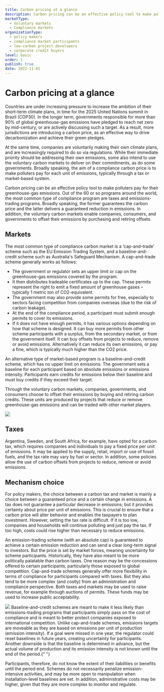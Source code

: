 ```yaml
---
title: Carbon pricing at a glance
description: Carbon pricing can be an effective policy tool to make polluters pay for their greenhouse-gas emissions. Out of the 60 or so programs around the world, the most common are taxes and emission-trading programs. Broadly speaking, the former guarantees the carbon price and the latter delivers a guaranteed reduction in emissions.
marketType:
  - Voluntary markets
  - Compliance markets
organizationType:
  - policy makers
  - compliance market participants
  - low-carbon project developers
  - corporate credit buyers
level: basic
order: 1
publish: true
date: 2022-11-01
---
```


# Carbon pricing at a glance

Countries are under increasing pressure to increase the ambition of their short-term climate plans, in time for the 2025 United Nations summit  in Brazil (COP30).  In the longer term, governments responsible for more than 90% of global greenhouse-gas emissions have pledged to reach net zero by mid-century, or are actively discussing such a target. As a result, more jurisdictions are introducing a carbon price, as an effective way to drive decarbonization and achieve their green pledges.

At the same time, companies are voluntarily making their own climate plans, and are increasingly required to do so via regulations. While their immediate priority should be addressing their own emissions, some also intend to use the voluntary carbon markets to deliver on their commitments, as do some governments. Broadly speaking, the aim of a compliance  carbon price is to make polluters pay for each unit of emissions, typically through a tax or market-based system.

<KeyMessage>
  Carbon pricing can be an effective policy tool to make polluters pay for their
  greenhouse-gas emissions. Out of the 60 or so programs around the world, the
  most common type of compliance program are taxes and emissions-trading programs. Broadly speaking, the
  former guarantees the carbon price and the latter delivers a guaranteed
  reduction in emissions. In addition, the voluntary carbon markets enable companies, consumers, and governments to offset their emissions by purchasing and retiring offsets.
</KeyMessage>

## Markets

The most common type of compliance carbon market is a ‘cap-and-trade’ scheme such as the EU Emission Trading System, and a baseline-and-credit scheme such as Australia's Safeguard Mechanism. A cap-and-trade scheme generally works as follows:

- The government or regulator sets an upper limit or cap on the greenhouse-gas emissions covered by the program.
- It then distributes tradeable certificates up to the cap. These permits represent the right to emit a fixed amount of greenhouse gases – typically 1 metric ton of CO2-equivalent.
- The government may also provide some permits for free, especially to sectors facing competition from companies overseas (due to the risk of carbon leakage).
- At the end of the compliance period, a participant must submit enough permits to cover its emissions.
- If it does not have enough permits, it has various options depending on how that scheme is designed. It can buy more permits from other scheme participants with a surplus, from the secondary market, or from the government itself. It can buy offsets from projects to reduce, remove or avoid emissions. Alternatively it can reduce its own emissions, or pay a fine, which is typically much higher than the CO2 price.

An alternative type of market-based program is a baseline-and-credit scheme, which has no upper limit on emissions. The government sets a baseline for each participant based on absolute emissions or emissions intensity. Participants earn credits for emissions below their baseline and must buy credits if they exceed their target.

Through the voluntary carbon markets, companies, governments, and consumers choose to offset their emissions by buying and retiring carbon credits. These units are produced by projects that reduce or remove greenhouse-gas emissions and can be traded with other market players.

<Image src="at-a-glance-1.png" ratio={0} />

## Taxes

Argentina, Sweden, and South Africa, for example, have opted for a carbon tax, which requires companies and individuals to pay a fixed price per unit of emissions. It may be applied to the supply, retail, import or use of fossil fuels, and the tax rate may vary by fuel or sector. In addition, some policies allow the use of carbon offsets from projects to reduce, remove or avoid emissions.

## Mechanism choice

For policy makers, the choice between a carbon tax and market is mainly a choice between a guaranteed price and a certain change in emissions. A tax does not guarantee a particular decrease in emissions; but it provides certainty about price per unit of emissions. This is crucial to ensure that a carbon price will alter behavior and enables the taxpayers to plan investment. However, setting the tax rate is difficult. If it is too low, companies and households will continue polluting and just pay the tax. If too high, costs could rise higher than necessary to reduce emissions.

An emission-trading scheme (with an absolute cap) is guaranteed to achieve a certain emission reduction and can send a clear long-term signal to investors. But the price is set by market forces, meaning uncertainty for scheme participants. Historically, they have also meant to be more politically palatable than carbon taxes. One reason may be the concessions offered to certain participants, particularly those exposed to global competition. Cap-and-trade schemes generally offer more flexibility in terms of compliance for participants compared with taxes. But they also tend to be more complex (and costly) from an administration and compliance perspective. Both taxes and markets may be used to raise revenue, for example through auctions of permits. These funds may be used to increase public acceptability.

<Image src="at-a-glance-2.png" ratio={0} />
Baseline-and-credit schemes are meant to make it less likely than emissions-trading
programs that participants simply pass on the cost of compliance and is meant to
better protect companies exposed to international competition. Unlike cap-and-trade
schemes, emissions targets are moveable as they are based on emissions per unit of
production (emission intensity). If a goal were missed in one year, the regulator
could reset baselines in future years, creating uncertainty for participants. Another
downside is that the baseline is determined in advance, but the actual volume of
production and its emission intensity is not known until the end of the period.{" "}

Participants, therefore, do not know the extent of their liabilities or benefits until the period end. Schemes do not necessarily penalize emission-intensive activities, and may be more open to manipulation when installation-level baselines are set. In addition, administrative costs may be higher, given that they are more complex to monitor and regulate.
